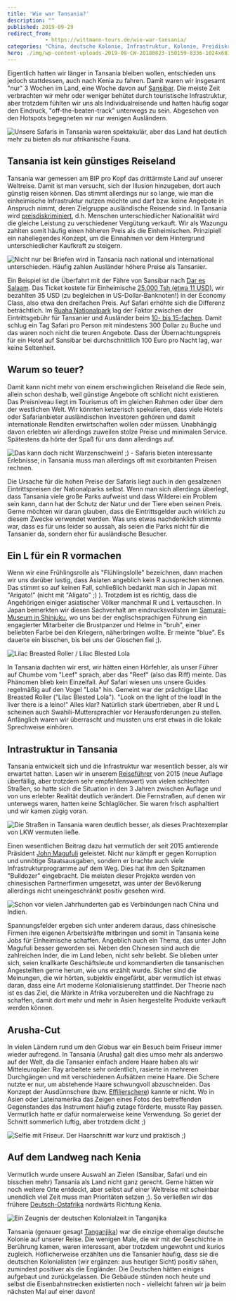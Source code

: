 ```yaml
---
title: 'Wie war Tansania?'
description: ""
published: 2019-09-29
redirect_from: 
            - https://wittmann-tours.de/wie-war-tansania/
categories: "China, deutsche Kolonie, Infrastruktur, Kolonie, Preidiskriminierung, Preis, Safari, Swahili, Tansania, Tansania"
hero: ./img/wp-content-uploads-2019-08-CW-20180823-150159-8336-1024x683.jpg
---
```

Eigentlich hatten wir länger in Tansania bleiben wollen, entschieden uns jedoch stattdessen, auch nach Kenia zu fahren. Damit waren wir insgesamt "nur" 3 Wochen im Land, eine Woche davon auf [Sansibar](http://wittmann-tours.de/erste-eindruecke-aus-tansania-sansibar/). Die meiste Zeit verbrachten wir mehr oder weniger behütet durch touristische Infrastruktur, aber trotzdem fühlten wir uns als Individualreisende und hatten häufig sogar den Eindruck, "off-the-beaten-track" unterwegs zu sein. Abgesehen von den Hotspots begegneten wir nur wenigen Ausländern.

![Unsere Safaris in Tansania waren spektakulär, aber das Land hat deutlich mehr zu bieten als nur afrikanische Fauna.](http://wittmann-tours.de/wp-content/uploads/2019/08/CW-20180907-173135-2004-1024x683.jpg)

<!--more-->

## Tansania ist kein günstiges Reiseland

Tansania war gemessen am BIP pro Kopf das drittärmste Land auf unserer Weltreise. Damit ist man versucht, sich der Illusion hinzugeben, dort auch günstig reisen können. Das stimmt allerdings nur so lange, wie man die einheimische Infrastruktur nutzen möchte und darf bzw. keine Angebote in Anspruch nimmt, deren Zielgruppe ausländische Reisende sind. In Tansania wird [preisdiskriminiert](https://de.wikipedia.org/wiki/Preisdifferenzierung), d.h. Menschen unterschiedlicher Nationalität wird die gleiche Leistung zu verschiedener Vergütung verkauft. Wir als Wazungu zahlten somit häufig einen höheren Preis als die Einheimischen. Prinzipiell ein naheliegendes Konzept, um die Einnahmen vor dem Hintergrund unterschiedlicher Kaufkraft zu steigern.

![Nicht nur bei Briefen wird in Tansania nach national und international unterschieden. Häufig zahlen Ausländer höhere Preise als Tansanier.](./img/wp-content-uploads-2019-08-CW-20180823-150159-8336-1024x683.jpg)

Ein Beispiel ist die Überfahrt mit der Fähre von Sansibar nach [Dar es Salaam](http://wittmann-tours.de/dar-es-salaam/). Das Ticket kostete für Einheimische [25.000 Tsh (etwa 11 USD)](https://azammarine.com/passengers/), wir bezahlten 35 USD (zu begleichen in US-Dollar-Banknoten!) in der Economy Class, also etwa den dreifachen Preis. Auf Safari erhöhte sich die Differenz beträchtlich. Im [Ruaha Nationalpark](http://wittmann-tours.de/auf-safari-im-ruaha-nationalpark) lag der Faktor zwischen der Eintrittsgebühr für Tansanier und Ausländer beim [10- bis 15-fachen](http://ruahanationalpark.weebly.com/park-fees.html). Damit schlug ein Tag Safari pro Person mit mindestens 300 Dollar zu Buche und das waren noch nicht die teuren Angebote. Dass der Übernachtungspreis für ein Hotel auf Sansibar bei durchschnittlich 100 Euro pro Nacht lag, war keine Seltenheit.

## Warum so teuer?

Damit kann nicht mehr von einem erschwinglichen Reiseland die Rede sein, allein schon deshalb, weil günstige Angebote oft schlicht nicht existieren. Das Preisniveau liegt im Tourismus oft im gleichen Rahmen oder über dem der westlichen Welt. Wir könnten ketzerisch spekulieren, dass viele Hotels oder Safarianbieter ausländischen Investoren gehören und damit internationale Renditen erwirtschaften wollen oder müssen. Unabhängig davon erlebten wir allerdings zuweilen stolze Preise und minimalen Service. Spätestens da hörte der Spaß für uns dann allerdings auf.

![Das kann doch nicht Warzenschwein! ;) - Safaris bieten interessante Erlebnisse, in Tansania muss man allerdings oft mit exorbitanten Preisen rechnen.](./img/wp-content-uploads-2019-08-CW-20180902-160236-0779-1024x683.jpg)

Die Ursache für die hohen Preise der Safaris liegt auch in den gesalzenen Eintrittspreisen der Nationalparks selbst. Wenn man sich allerdings überlegt, dass Tansania viele große Parks aufweist und dass Wilderei ein Problem sein kann, dann hat der Schutz der Natur und der Tiere eben seinen Preis. Gerne möchten wir daran glauben, dass die Eintrittsgelder auch wirklich zu diesem Zwecke verwendet werden. Was uns etwas nachdenklich stimmte war, dass es für uns leider so aussah, als seien die Parks nicht für die Tansanier da, sondern eher für ausländische Besucher.

## Ein L für ein R vormachen

Wenn wir eine Frühlingsrolle als "Flühlingslolle" bezeichnen, dann machen wir uns darüber lustig, dass Asiaten angeblich kein R aussprechen können. Das stimmt so auf keinen Fall, schließlich bedankt man sich in Japan mit "Arigato!" (nicht mit "Aligato" ;) ). Trotzdem ist es richtig, dass die Angehörigen einiger asiatischer Völker manchmal R und L vertauschen. In Japan bemerkten wir diesen Sachverhalt am eindrucksvollsten im [Samurai-Museum in Shinjuku](http://wittmann-tours.de/sightseeing-in-der-mega-city-tokyo/), wo uns bei der englischsprachigen Führung ein engagierter Mitarbeiter die Brustpanzer und Helme in "bruh", einer beliebten Farbe bei den Kriegern, näherbringen wollte. Er meinte "blue". Es dauerte ein bisschen, bis bei uns der Gloschen fiel ;).

![Lilac Breasted Roller / Lilac Blested Lola](http://wittmann-tours.de/wp-content/uploads/2019/08/CW-20180905-173559-1418-1024x683.jpg)

In Tansania dachten wir erst, wir hätten einen Hörfehler, als unser Führer auf Chumbe vom "Leef" sprach, aber das "Reef" (also das Riff) meinte. Das Phänomen blieb kein Einzelfall. Auf Safari wiesen uns unsere Guides regelmäßig auf den Vogel "Lola" hin. Gemeint war der prächtige Lilac Breasted Roller ("Lilac Blested Lola"). "Look on the light of the load! In the liver there is a leino!" Alles klar? Natürlich stark übertrieben, aber R und L scheinen auch Swahili-Muttersprachler vor Herausforderungen zu stellen. Anfänglich waren wir überrascht und mussten uns erst etwas in die lokale Sprechweise einhören.

## Intrastruktur in Tansania

Tansania entwickelt sich und die Infrastruktur war wesentlich besser, als wir erwartet hatten. Lasen wir in unserem [Reiseführer](https://www.amazon.de/Rough-Guide-Tanzania-Guides/dp/1409354865) von 2015 (neue Auflage überfällig, aber trotzdem sehr empfehlenswert) von vielen schlechten Straßen, so hatte sich die Situation in den 3 Jahren zwischen Auflage und von uns erlebter Realität deutlich verändert. Die Fernstraßen, auf denen wir unterwegs waren, hatten keine Schlaglöcher. Sie waren frisch asphaltiert und wir kamen zügig voran.

![Die Straßen in Tansania waren deutlich besser, als dieses Prachtexemplar von LKW vermuten ließe.](http://wittmann-tours.de/wp-content/uploads/2019/08/CW-20180904-094040-8644-1024x683.jpg)

Einen wesentlichen Beitrag dazu hat vermutlich der seit 2015 amtierende Präsident [John Magufuli](https://de.wikipedia.org/wiki/John_Magufuli) geleistet. Nicht nur kämpft er gegen Korruption und unnötige Staatsausgaben, sondern er brachte auch viele Infrastrukturprogramme auf dem Weg. Dies hat ihm den Spitznamen "Bulldozer" eingebracht. Die meisten dieser Projekte werden von chinesischen Partnerfirmen umgesetzt, was unter der Bevölkerung allerdings nicht uneingeschränkt positiv gesehen wird.

![Schon vor vielen Jahrhunderten gab es Verbindungen nach China und Indien.](http://wittmann-tours.de/wp-content/uploads/2019/08/CW-20180831-110237-8457-1024x683.jpg)

Spannungsfelder ergeben sich unter anderem daraus, dass chinesische Firmen ihre eigenen Arbeitskräfte mitbringen und somit in Tansania keine Jobs für Einheimische schaffen. Angeblich auch ein Thema, das unter John Magufuli besser geworden sei. Neben den Chinesen sind auch die zahlreichen Inder, die im Land leben, nicht sehr beliebt. Sie blieben unter sich, seien knallkarte Geschäftsleute und kommandierten die tansanischen Angestellten gerne herum, wie uns erzählt wurde. Sicher sind die Meinungen, die wir hörten, subjektiv eingefärbt, aber vermutlich ist etwas daran, dass eine Art moderne Kolonialisierung stattfindet. Der Theorie nach ist es das Ziel, die Märkte in Afrika vorzubereiten und die Nachfrage zu schaffen, damit dort mehr und mehr in Asien hergestellte Produkte verkauft werden können.

## Arusha-Cut

In vielen Ländern rund um den Globus war ein Besuch beim Friseur immer wieder aufregend. In Tansania (Arusha) galt dies umso mehr als anderswo auf der Welt, da die Tansanier einfach andere Haare haben als wir Mitteleuropäer. Ray arbeitete sehr ordentlich, rasierte in mehreren Durchgängen und mit verschiedenen Aufsätzen meine Haare. Die Schere nutzte er nur, um abstehende Haare schwungvoll abzuschneiden. Das Konzept der Ausdünnschere (bzw. [Effilierschere](https://de.wikipedia.org/wiki/Friseurschere#Effilierschere)) kannte er nicht. Wo in Asien oder Lateinamerika das Zeigen eines Fotos des betreffenden Gegenstandes das Instrument häufig zutage förderte, musste Ray passen. Vermutlich hatte er dafür normalerweise keine Verwendung. So geriet der Schnitt sommerlich luftig, aber trotzdem dicht ;)

![Selfie mit Friseur. Der Haarschnitt war kurz und praktisch ;)](http://wittmann-tours.de/wp-content/uploads/2019/08/CW-20180912-120827-9110-1024x683.jpg)

## Auf dem Landweg nach Kenia

Vermutlich wurde unsere Auswahl an Zielen (Sansibar, Safari und ein bisschen mehr) Tansania als Land nicht ganz gerecht. Gerne hätten wir noch weitere Orte entdeckt, aber selbst auf einer Weltreise mit scheinbar unendlich viel Zeit muss man Prioritäten setzen ;). So verließen wir das frühere [Deutsch-Ostafrika](https://de.wikipedia.org/wiki/Deutsch-Ostafrika) nordwärts Richtung Kenia.

![Ein Zeugnis der deutschen Kolonialzeit in Tanganjika](http://wittmann-tours.de/wp-content/uploads/2019/08/CW-20180831-122353-8481-1024x683.jpg)

Tansania (genauer gesagt [Tanganjika](https://de.wikipedia.org/wiki/Tanganjika)) war die einzige ehemalige deutsche Kolonie auf unserer Reise. Die wenigen Male, die wir mit der Geschichte in Berührung kamen, waren interessant, aber trotzdem ungewohnt und kurios zugleich. Höflicherweise erzählten uns die Tansanier häufig, dass sie die deutschen Kolonialisten (wir ergänzen: aus heutiger Sicht) positiv sähen, zumindest positiver als die Engländer. Die Deutschen hätten einiges aufgebaut und zurückgelassen. Die Gebäude stünden noch heute und selbst die Eisenbahnstrecken existierten noch - vielleicht fahren wir ja beim nächsten Mal auf einer davon!
